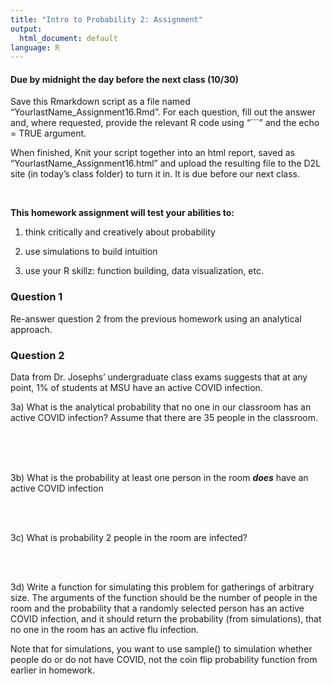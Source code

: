 ```yaml
---
title: "Intro to Probability 2: Assignment"
output:
  html_document: default
language: R
---
```


<!-- To render the assignment in Rmarkdown, enter the command below in the R console -->
<!-- rmarkdown::render("Class_16_Assignment.Rmd") -->

#### Due by midnight the day before the next class (10/30)

Save this Rmarkdown script as a file named “YourlastName_Assignment16.Rmd”. 
For each question, fill out the answer and, where requested, 
provide the relevant R code using "```" and the echo = TRUE argument.

When finished, Knit your script together into an html report, 
saved as “YourlastName_Assignment16.html” and upload the 
resulting file to the D2L site (in today’s class folder) to turn it in. 
It is due before our next class.

\

**This homework assignment will test your abilities to:**

1. think critically and creatively about probability

2. use simulations to build intuition

3. use your R skillz: function building, data visualization, etc.

### Question 1

Re-answer question 2 from the previous homework using an analytical approach.

### Question 2

Data from Dr. Josephs' undergraduate class exams suggests that at any point, 
1% of students at MSU have an active COVID infection.

3a) What is the analytical probability that no one in our classroom 
has an active COVID infection? Assume that there are 35 people in the classroom.

\
\
\

3b) What is the probability at least one person in the room **_does_** have an active 
COVID infection

\
\

3c) What is probability 2 people in the room are infected?

\
\

3d) Write a function for simulating this problem for gatherings of arbitrary size.
The arguments of the function should be the number of people in the room 
and the probability that a randomly selected person has an active COVID infection,
and it should return the probability (from simulations), 
that no one in the room has an active flu infection.

Note that for simulations, you want to use sample() to simulation whether people
do or do not have COVID, not the coin flip probability
function from earlier in homework.

\
\
\
\